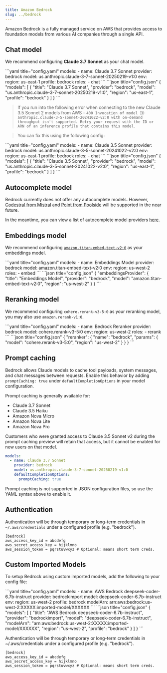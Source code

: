 ```yaml
---
title: Amazon Bedrock
slug: ../bedrock
---
```



Amazon Bedrock is a fully managed service on AWS that provides access to foundation models from various AI companies through a single API.

## Chat model

We recommend configuring **Claude 3.7 Sonnet** as your chat model.

<Tabs>
  <Tab title="YAML">
  ```yaml title="config.yaml"
  models:
    - name: Claude 3.7 Sonnet
      provider: bedrock
      model: us.anthropic.claude-3-7-sonnet-20250219-v1:0
      env:
        region: us-east-1
        profile: bedrock
      roles:
        - chat
  ```
  </Tab>
  <Tab title="JSON">
  ```json title="config.json"
  {
    "models": [
      {
        "title": "Claude 3.7 Sonnet",
        "provider": "bedrock",
        "model": "us.anthropic.claude-3-7-sonnet-20250219-v1:0",
        "region": "us-east-1",
        "profile": "bedrock"
      }
    ]
  }
  ```
  </Tab>
</Tabs>

> If you run into the following error when connecting to the new Claude 3.5 Sonnet 2 models from AWS - `400 Invocation of model ID anthropic.claude-3-5-sonnet-20241022-v2:0 with on-demand throughput isn't supported. Retry your request with the ID or ARN of an inference profile that contains this model.`

> You can fix this using the following config:

<Tabs>
  <Tab title="YAML">
  ```yaml title="config.yaml"
  models:
    - name: Claude 3.5 Sonnet
      provider: bedrock
      model: us.anthropic.claude-3-5-sonnet-20241022-v2:0
      env:
        region: us-east-1
        profile: bedrock
      roles:
        - chat
  ```
  </Tab>
  <Tab title="JSON">
  ```json title="config.json"
  {
    "models": [
      {
        "title": "Claude 3.5 Sonnet",
        "provider": "bedrock",
        "model": "us.anthropic.claude-3-5-sonnet-20241022-v2:0",
        "region": "us-east-1",
        "profile": "bedrock"
      }
    ]
  }
  ```
  </Tab>
</Tabs>

## Autocomplete model

Bedrock currently does not offer any autocomplete models. However, [Codestral from Mistral](https://mistral.ai/news/codestral-2501/) and [Point from Poolside](https://aws.amazon.com/bedrock/poolside/) will be supported in the near future.

In the meantime, you can view a list of autocomplete model providers [here](../../model-roles/autocomplete.md).

## Embeddings model

We recommend configuring [`amazon.titan-embed-text-v2:0`](https://docs.aws.amazon.com/bedrock/latest/devguide/models.html#amazon.titan-embed-text-v2-0) as your embeddings model.

<Tabs>
  <Tab title="YAML">
  ```yaml title="config.yaml"
  models:
    - name: Embeddings Model
      provider: bedrock
      model: amazon.titan-embed-text-v2:0
      env:
        region: us-west-2
      roles:
        - embed
  ```
  </Tab>
  <Tab title="JSON">
  ```json title="config.json"
  {
    "embeddingsProvider": {
      "title": "Embeddings Model",
      "provider": "bedrock",
      "model": "amazon.titan-embed-text-v2:0",
      "region": "us-west-2"
    }
  }
  ```
  </Tab>
</Tabs>

## Reranking model

We recommend configuring `cohere.rerank-v3-5:0` as your reranking model, you may also use `amazon.rerank-v1:0`.

<Tabs>
  <Tab title="YAML">
  ```yaml title="config.yaml"
  models:
    - name: Bedrock Reranker
      provider: bedrock
      model: cohere.rerank-v3-5:0
      env:
        region: us-west-2
      roles:
        - rerank
  ```
  </Tab>
  <Tab title="JSON">
  ```json title="config.json"
  {
    "reranker": {
      "name": "bedrock",
      "params": {
        "model": "cohere.rerank-v3-5:0",
        "region": "us-west-2"
      }
    }
  }
  ```
  </Tab>
</Tabs>

## Prompt caching

Bedrock allows Claude models to cache tool payloads, system messages, and chat
messages between requests. Enable this behavior by adding
`promptCaching: true` under `defaultCompletionOptions` in your model
configuration.

Prompt caching is generally available for:

- Claude 3.7 Sonnet
- Claude 3.5 Haiku
- Amazon Nova Micro
- Amazon Nova Lite
- Amazon Nova Pro

Customers who were granted access to Claude 3.5 Sonnet v2 during the prompt
caching preview will retain that access, but it cannot be enabled for new users
on that model.

```yaml title="config.yaml"
models:
  - name: Claude 3.7 Sonnet
    provider: bedrock
    model: us.anthropic.claude-3-7-sonnet-20250219-v1:0
    defaultCompletionOptions:
      promptCaching: true
```

Prompt caching is not supported in JSON configuration files, so use the YAML syntax above to enable it.

## Authentication

Authentication will be through temporary or long-term credentials in
`~/.aws/credentials` under a configured profile (e.g. "bedrock").

```title="~/.aws/credentials
[bedrock]
aws_access_key_id = abcdefg
aws_secret_access_key = hijklmno
aws_session_token = pqrstuvwxyz # Optional: means short term creds.
```

## Custom Imported Models

To setup Bedrock using custom imported models, add the following to your config file:

<Tabs>
  <Tab title="YAML">
  ```yaml title="config.yaml"
  models:
    - name: AWS Bedrock deepseek-coder-6.7b-instruct
      provider: bedrockimport
      model: deepseek-coder-6.7b-instruct
      env:
        region: us-west-2
        profile: bedrock
        modelArn: arn:aws:bedrock:us-west-2:XXXXX:imported-model/XXXXXX
  ```
  </Tab>
  <Tab title="JSON">
  ```json title="config.json"
  {
    "models": [
      {
        "title": "AWS Bedrock deepseek-coder-6.7b-instruct",
        "provider": "bedrockimport",
        "model": "deepseek-coder-6.7b-instruct",
        "modelArn": "arn:aws:bedrock:us-west-2:XXXXX:imported-model/XXXXXX", 
        "region": "us-west-2",
        "profile": "bedrock"
      }
    ]
  }
  ```
  </Tab>
</Tabs>

Authentication will be through temporary or long-term credentials in
~/.aws/credentials under a configured profile (e.g. "bedrock").

```title="~/.aws/credentials
[bedrock]
aws_access_key_id = abcdefg
aws_secret_access_key = hijklmno
aws_session_token = pqrstuvwxyz # Optional: means short term creds.
```
